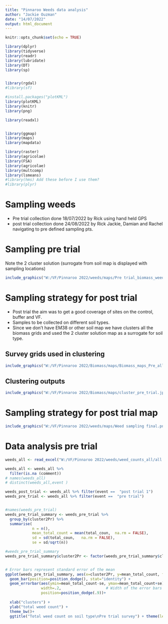 ```yaml
---
title: "Pinnaroo Weeds data analysis"
author: "Jackie Ouzman"
date: "14/07/2022"
output: html_document
---
```


```r
knitr::opts_chunk$set(echo = TRUE)
```



```r
library(dplyr)
library(tidyverse)
library(readr)
library(lubridate)
library(DT)
library(sp)


library(rgdal)
#library(sf)

#install.packages("plotKML")
library(plotKML)
library(knitr)
library(png)

library(readxl)


library(ggmap)
library(maps)
library(mapdata)

library(raster)
library(agricolae)
library(FSA) 
library(agricolae)
library(multcomp)
library(lsmeans)
#library(hms) Add these before I use them?
#library(plyr)
```






# Sampling weeds 

- Pre trial collection done 18/07/2022 by Rick using hand held GPS
- post trial collection done 24/08/2022 by Rick Jackie, Damian and Rachel navigating to pre defined sampling pts.

# Sampling pre trial

Note the 2 cluster solution (surrogate from soil map is displayed with sampling locations)

```r



include_graphics("W:/VF/Pinnaroo 2022/weeds/maps/Pre trial_biomass_weeds.png")

```

# Sampling strategy for post trial

- Post trial the aim was to get a good coverage of sites on the control, buffer and VF.
- Samples to be collected on different soil types.
- Since we don't have EM38 or other soil map we have clusters all the biomass grids and used the 2 cluster solution map as a surrogate for soil type.



## Survey grids used in clustering

```r


include_graphics("W:/VF/Pinnaroo 2022/Biomass/maps/Biomass_maps_Pre_all_grids.png")

```


## Clustering outputs

```r


include_graphics("W:/VF/Pinnaroo 2022/Biomass/maps/cluster_pre_trial.jpg")


```

# Sampling strategy for post trial map


```r


include_graphics("W:/VF/Pinnaroo 2022/weeds/maps/Weed sampling final.png")


```


# Data analysis pre trial

```r


weeds_all <- read_excel("W:/VF/Pinnaroo 2022/weeds/weed_counts_all/all weed counts.xlsx", sheet = "all")

weeds_all <- weeds_all %>% 
  filter(is.na (comment)) 
# names(weeds_all)
# distinct(weeds_all,event )

weeds_post_trial <- weeds_all %>% filter(event ==  "post trial 1")
weeds_pre_trial <- weeds_all %>% filter(event ==  "pre trial")


#names(weeds_pre_trial)
weeds_pre_trial_summary <- weeds_pre_trial %>% 
  group_by(cluster2Pr) %>% 
  summarise(
            n = n(),
            mean_total_count = mean(total_coun,  na.rm = FALSE),
            sd = sd(total_coun,   na.rm = FALSE),
            se = sd/sqrt(n))

#weeds_pre_trial_summary   
weeds_pre_trial_summary$cluster2Pr <- factor(weeds_pre_trial_summary$cluster2Pr)


# Error bars represent standard error of the mean
ggplot(weeds_pre_trial_summary, aes(x=cluster2Pr, y=mean_total_count, fill=cluster2Pr)) + 
  geom_bar(position=position_dodge(), stat="identity") +
  geom_errorbar(aes(ymin=mean_total_count-se, ymax=mean_total_count+se),
                width=.2,                    # Width of the error bars
                position=position_dodge(.9))+
  
  xlab("clusters") +
  ylab("total weed count") +
  theme_bw()+
  ggtitle("Total weed count on soil type\nPre trial survey") + theme(legend.position = "none")   




```
